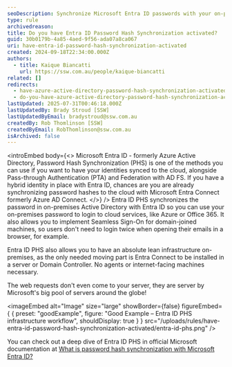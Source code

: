 ```yaml
---
seoDescription: Synchronize Microsoft Entra ID passwords with your on-premises AD to enable seamless login and access cloud services.
type: rule
archivedreason:
title: Do you have Entra ID Password Hash Synchronization activated?
guid: 30b0179b-4a85-4aed-9f56-ada07a8ca067
uri: have-entra-id-password-hash-synchronization-activated
created: 2024-09-18T22:34:00.000Z
authors:
  - title: Kaique Biancatti
    url: https://ssw.com.au/people/kaique-biancatti
related: []
redirects:
  - have-azure-active-directory-password-hash-synchronization-activated
  - do-you-have-azure-active-directory-password-hash-synchronization-activated
lastUpdated: 2025-07-31T00:46:18.000Z
lastUpdatedBy: Brady Stroud [SSW]
lastUpdatedByEmail: bradystroud@ssw.com.au
createdBy: Rob Thomlinson [SSW]
createdByEmail: RobThomlinson@ssw.com.au
isArchived: false
---
```


<introEmbed
  body={<>
Microsoft Entra ID - formerly Azure Active Directory, Password Hash Synchronization (PHS) is one of the methods you can use if you want to have your identities synced to the cloud, alongside Pass-through Authentication (PTA) and Federation with AD FS.
If you have a hybrid identity in place with Entra ID, chances are you are already synchronizing password hashes to the cloud with Microsoft Entra Connect formerly Azure AD Connect.
  </>}
/>
Entra ID PHS synchronizes the password in on-premises Active Directory with Entra ID so you can use your on-premises password to login to cloud services, like Azure or Office 365. It also allows you to implement Seamless Sign-On for domain-joined machines, so users don't need to login twice when opening their emails in a browser, for example.

Entra ID PHS also allows you to have an absolute lean infrastructure on-premises, as the only needed moving part is Entra Connect to be installed in a server or Domain Controller. No agents or internet-facing machines necessary.

The web requests don't even come to your server, they are server by Microsoft's big pool of servers around the globe!

<imageEmbed
  alt="Image"
  size="large"
  showBorder={false}
  figureEmbed={ {
    preset: "goodExample",
    figure: "Good Example – Entra ID PHS infrastructure workflow",
    shouldDisplay: true
  } }
  src="/uploads/rules/have-entra-id-password-hash-synchronization-activated/entra-id-phs.png"
/>


You can check out a deep dive of Entra ID PHS in official Microsoft documentation at [What is password hash synchronization with Microsoft Entra ID?](https://learn.microsoft.com/en-us/entra/identity/hybrid/connect/whatis-phs?WT.mc_id=ES-MVP-33518)
